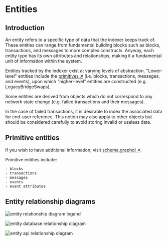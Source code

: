 # Entities

## Introduction

An entity refers to a specific type of data that the indexer keeps track of. These entities can range from fundamental building blocks such as blocks, transactions, and messages to more complex constructs. Anyway, each entity type has its own attributes and relationships, making it a fundamental unit of information within the system.

Entities tracked by the indexer exist at varying levels of abstraction. "Lower-level" entities include the [primitives ↗️](/references/indexer/entities#primitive-entities) (i.e. blocks, transactions, messages, and events), upon which "higher-level" entities are constructed (e.g. LegacyBridgeSwaps).

Some entities are derived from objects which do not correspond to any network state change (e.g. failed transactions and their messages).

In the case of failed transactions, it is desirable to index the associated data for end-user reference.
This notion may also apply to other objects but should be considered carefully to avoid storing invalid or useless data.

## Primitive entities

If you wish to have additional information, visit [schema.graphql ↗️](https://github.com/ledger-subquery/blob/main/schema.graphql).

Primitive entities include:

    - blocks
    - transactions
    - messages
    - events
    - event attributes

## Entity relationship diagrams

![entity relationship diagram legend](/../../docs_v2/src/images/docs/indexer/entities_legend_1.svg)

![entity database relationship diagram](/../../docs_v2/src/images/docs/indexer/entities_legend_2.svg)

![entity api relationship diagram](/../../docs_v2/src/images/docs/indexer/entities_legend_3.svg)
